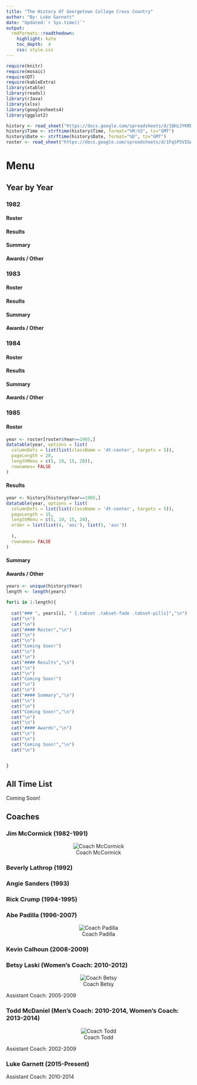 ```yaml
---
title: "The History Of Georgetown College Cross Country"
author: "By: Luke Garnett"
date: "Updated:`r Sys.time()`"
output:
  rmdformats::readthedown:
    highlight: kate
    toc_depth:  4
    css: style.css
---
```


```r
require(knitr)
require(mosaic)
require(DT)
require(kableExtra)
library(xtable)
library(readxl)
library(rJava)
library(xlsx)
library(googlesheets4)
library(ggplot2)

history <- read_sheet("https://docs.google.com/spreadsheets/d/1QHzJYKRBgV-yQtBsh1UF5412YH71o__I7tq_tC58380/edit?usp=sharing")
history$Time <- strftime(history$Time, format="%M:%S", tz="GMT")
history$Date <- strftime(history$Date, format="%D", tz="GMT")
roster <- read_sheet("https://docs.google.com/spreadsheets/d/1FqSP5VIGAXaSw_zQO4P6_oykYIO1dbtU2xHdADdE9Qo/edit#gid=0")
```

# Menu {.tabset .tabset-fade .tabset-pills}


## Year by Year {.tabset .tabset-fade .tabset-pills}

### 1982 {.tabset .tabset-fade .tabset-pills}
#### Roster
#### Results
#### Summary
#### Awards / Other
### 1983 {.tabset .tabset-fade .tabset-pills}
#### Roster
#### Results
#### Summary
#### Awards / Other
### 1984 {.tabset .tabset-fade .tabset-pills}
#### Roster
#### Results
#### Summary
#### Awards / Other
### 1985 {.tabset .tabset-fade .tabset-pills}

#### Roster

```r
year <- roster[roster$Year==1985,]
datatable(year, options = list(
  columnDefs = list(list(className = 'dt-center', targets = 5)),
  pageLength = 20,
  lengthMenu = c(5, 10, 15, 20)),
  rownames= FALSE
)
```


#### Results

```r
year <- history[history$Year==1985,]
datatable(year, options = list(
  columnDefs = list(list(className = 'dt-center', targets = 5)),
  pageLength = 15,
  lengthMenu = c(5, 10, 15, 20),
  order = list(list(4, 'asc'), list(5, 'asc'))
  
  ),
  rownames= FALSE
)
```

#### Summary



#### Awards / Other



```r
years <- unique(history$Year)
length <- length(years)

for(i in 1:length){
  
  cat("### ", years[i], " {.tabset .tabset-fade .tabset-pills}","\n")
  cat("\n")
  cat("\n")
  cat("#### Roster","\n")
  cat("\n")
  cat("\n")
  cat("Coming Soon!")
  cat("\n")
  cat("\n")
  cat("#### Results","\n")
  cat("\n")
  cat("\n")
  cat("Coming Soon!")
  cat("\n")
  cat("\n")
  cat("#### Summary","\n")
  cat("\n")
  cat("\n")
  cat("Coming Soon!","\n")
  cat("\n")
  cat("\n")
  cat("#### Awards","\n")
  cat("\n")
  cat("\n")
  cat("Coming Soon!","\n")
  cat("\n")


}
```

## All Time List

Coming Soon!


## Coaches

### Jim McCormick (1982-1991)

<center>
![Coach McCormick](CoachMccormick.png)
</center>

### Beverly Lathrop (1992)

### Angie Sanders (1993)

### Rick Crump (1994-1995)

### Abe Padilla (1996-2007)

<center>
![Coach Padilla](CoachPadilla.jpg)
</center>

### Kevin Calhoun (2008-2009)

### Betsy Laski (Women's Coach: 2010-2012)

<center>
![Coach Betsy](CoachBetsy.jpg)
</center>

Assistant Coach: 2005-2009

### Todd McDaniel (Men's Coach: 2010-2014, Women's Coach: 2013-2014)

<center>
![Coach Todd](CoachTodd.jpg)
</center>

Assistant Coach: 2002-2009

### Luke Garnett (2015-Present)

Assistant Coach: 2010-2014
